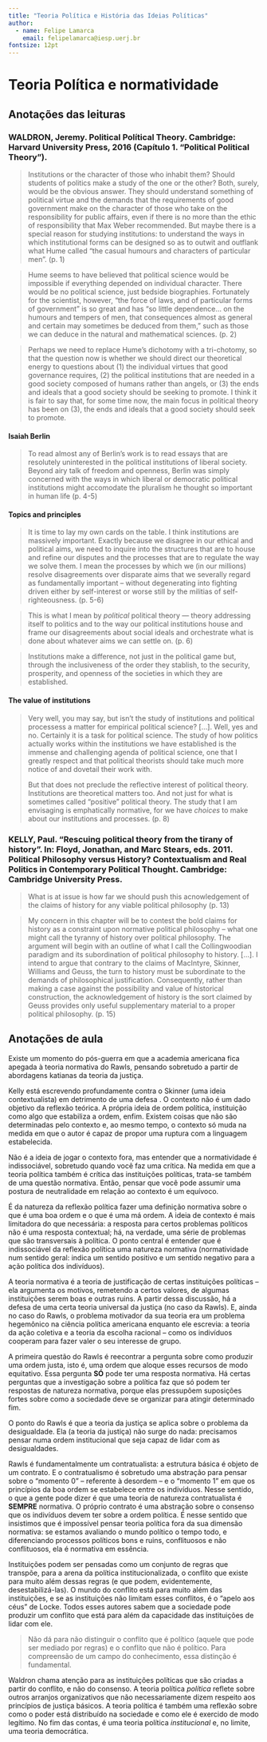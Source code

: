 ```yaml
---
title: "Teoria Política e História das Ideias Políticas"
author:
  - name: Felipe Lamarca
    email: felipelamarca@iesp.uerj.br
fontsize: 12pt
---
```


# Teoria Política e normatividade

## Anotações das leituras

### WALDRON, Jeremy. Political Polítical Theory. Cambridge: Harvard University Press, 2016 (Capítulo 1. “Political Political Theory”).

> Institutions or the character of those who inhabit them? Should students of politics make a study of the one or the other? Both, surely, would be the obvious answer. They should understand something of political virtue and the demands that the requirements of good government make on the character of those who take on the responsibility for public affairs, even if there is no more than the ethic of responsibility that Max Weber recommended. But maybe there is a special reason for studying institutions: to understand the ways in which institutional forms can be designed so as to outwit and outflank what Hume called "the casual humours and characters of particular men". (p. 1)

> Hume seems to have believed that political science would be impossible if everything depended on individual character. There would be no political science, just bedside biographies. Fortunately for the scientist, however, "the force of laws, and of particular forms of government" is so great and has "so little dependence... on the humours and tempers of men, that consequences almost as general and certain may sometimes be deduced from them," such as those we can deduce in the natural and mathematical sciences. (p. 2)

> Perhaps we need to replace Hume's dichotomy with a tri-chotomy, so that the question now is whether we should direct our theoretical energy to questions about (1) the individual virtues that good governance requires, (2) the political institutions that are needed in a good society composed of humans rather than angels, or (3) the ends and ideals that a good society should be seeking to promote. I think it is fair to say that, for some time now, the main focus in political theory has been on (3), the ends and ideals that a good society should seek to promote.

#### Isaiah Berlin

> To read almost any of Berlin's work is to read essays that are resolutely uninterested in the political institutions of liberal society. Beyond airy talk of freedom and openness, Berlin was simply concerned with the ways in which liberal or democratic political institutions might accomodate the pluralism he thought so important in human life (p. 4-5)

#### Topics and principles

> It is time to lay my own cards on the table. I think institutions are massively important. Exactly because we disagree in our ethical and political aims, we need to inquire into the structures that are to house and refine our disputes and the processes that are to regulate the way we solve them. I mean the processes by which we (in our millions) resolve disagreements over disparate aims that we severally regard as fundamentally important -- without degenerating into fighting driven either by self-interest or worse still by the militias of self-righteousness. (p. 5-6)

> This is what I mean by _political_ political theory --- theory addressing itself to politics and to the way our political institutions house and frame our disagreements about social ideals and orchestrate what is done about whatever aims we can settle on. (p. 6)

> Institutions make a difference, not just in the political game but, through the inclusiveness of the order they stablish, to the security, prosperity, and openness of the societies in which they are established. 

#### The value of institutions

> Very well, you may say, but isn't the study of institutions and political processess a matter for empirical political science? [...]. Well, yes and no. Certainly it is a task for political science. The study of how politics actually works within the institutions we have established is the immense and challenging agenda of political science, one that I greatly respect and that political theorists should take much more notice of and dovetail their work with.
> 
> But that does not preclude the reflective interest of political theory. Institutions are theoretical matters too. And not just for what is sometimes called "positive" political theory. The study that I am envisaging is emphatically normative, for we have _choices_ to make about our institutions and processes. (p. 8)

### KELLY, Paul. “Rescuing political theory from the tirany of history”. In: Floyd, Jonathan, and Marc Stears, eds. 2011. Political Philosophy versus History? Contextualism and Real Politics in Contemporary Political Thought. Cambridge: Cambridge University Press.

> What is at issue is how far we should push this acnowledgement of the claims of history for any viable political philosophy (p. 13)

> My concern in this chapter will be to contest the bold claims for history as a constraint upon normative political philosophy -- what one might call the tyranny of history over political philosophy. The argument will begin with an outline of what I call the Collingwoodian paradigm and its subordination of political philosophy to history. [...]. I intend to argue that contrary to the claims of MacIntyre, Skinner, Williams and Geuss, the turn to history must be subordinate to the demands of philosophical justification. Consequently, rather than making a case against the possibility and value of historical construction, the acknowledgement of history is the sort claimed by Geuss provides only useful supplementary material to a proper political philosophy. (p. 15)

## Anotações de aula

Existe um momento do pós-guerra em que a academia americana fica apegada à teoria normativa do Rawls, pensando sobretudo a partir de abordagens katianas da teoria da justiça. 

Kelly está escrevendo profundamente contra o Skinner (uma ideia contextualista) em detrimento de uma defesa . O contexto não é um dado objetivo da reflexão teórica. A própria ideia de ordem política, instituição como algo que estabiliza a ordem, enfim. Existem coisas que não são determinadas pelo contexto e, ao mesmo tempo, o contexto só muda na medida em que o autor é capaz de propor uma ruptura com a linguagem estabelecida.

Não é a ideia de jogar o contexto fora, mas entender que a normatividade é indissociável, sobretudo quando você faz uma crítica. Na medida em que a teoria política também é crítica das instituições políticas, trata-se também de uma questão normativa. Então, pensar que você pode assumir uma postura de neutralidade em relação ao contexto é um equívoco.

É da natureza da reflexão política fazer uma definição normativa sobre o que é uma boa ordem e o que é uma má ordem. A ideia de contexto é mais limitadora do que necessária: a resposta para certos problemas políticos não é uma resposta contextual; há, na verdade, uma série de problemas que são transversais à política. O ponto central é entender que é indissociável da reflexão política uma natureza normativa (normatividade num sentido geral: indica um sentido positivo e um sentido negativo para a ação política dos indivíduos).

A teoria normativa é a teoria de justificação de certas instituições políticas -- ela argumenta os motivos, remetendo a certos valores, de algumas instituições serem boas e outras ruins. A partir dessa discussão, há a defesa de uma certa teoria universal da justiça (no caso da Rawls). E, ainda no caso do Rawls, o problema motivador da sua teoria era um problema hegemônico na ciência política americana enquanto ele escrevia: a teoria da ação coletiva e a teoria da escolha racional -- como os indivíduos cooperam para fazer valer o seu interesse de grupo.

A primeira questão do Rawls é reecontrar a pergunta sobre como produzir uma ordem justa, isto é, uma ordem que aloque esses recursos de modo equitativo. Essa pergunta **SÓ** pode ter uma resposta normativa. Há certas perguntas que a investigação sobre a política faz que só podem ter respostas de natureza normativa, porque elas pressupõem suposições fortes sobre como a sociedade deve se organizar para atingir determinado fim.

O ponto do Rawls é que a teoria da justiça se aplica sobre o problema da desigualdade. Ela (a teoria da justiça) não surge do nada: precisamos pensar numa ordem institucional que seja capaz de lidar com as desigualdades.

Rawls é fundamentalmente um contratualista: a estrutura básica é objeto de um contrato. E o contratualismo é sobretudo uma abstração para pensar sobre o "momento 0" -- referente à desordem -- e o "momento 1" em que os princípios da boa ordem se estabelece entre os indivíduos. Nesse sentido, o que a gente pode dizer é que uma teoria de natureza contratualista é **SEMPRE** normativa. O próprio contrato é uma abstração sobre o consenso que os indivíduos devem ter sobre a ordem política. É nesse sentido que insistimos que é impossível pensar teoria política fora da sua dimensão normativa: se estamos avaliando o mundo político o tempo todo, e diferenciando processos políticos bons e ruins, conflituosos e não conflituosos, ela é normativa em essência.

Instituições podem ser pensadas como um conjunto de regras que transpõe, para a arena da política institucionalizada, o conflito que existe para muito além dessas regras (e que podem, evidentemente, desestabilizá-las). O mundo do conflito está para muito além das instituições, e se as instituições não limitam esses conflitos, é o "apelo aos céus" de Locke. Todos esses autores sabem que a sociedade pode produzir um conflito que está para além da capacidade das instituições de lidar com ele.

> Não dá para não distinguir o conflito que é político (aquele que pode ser mediado por regras) e o conflito que não é político. Para compreensão de um campo do conhecimento, essa distinção é fundamental.

Waldron chama atenção para as instituições políticas que são criadas a partir do conflito, e não do consenso. A teoria política _política_ reflete sobre outros arranjos organizativos que não necessariamente dizem respeito aos princípios de justiça básicos. A teoria política é também uma reflexão sobre como o poder está distribuído na sociedade e como ele é exercido de modo legítimo. No fim das contas, é uma teoria política _institucional_ e, no limite, uma teoria democrática.